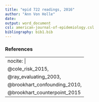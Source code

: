 ```yaml
---
title: "epid 722 readings, 2016"
author: "Ann Von Holle"
date: 
output: word_document
csl: american-journal-of-epidemiology.csl
bibliography: bib1.bib
---
```


### References

---
nocite: |
  @cole_risk_2015,
  @ray_evaluating_2003,
  @brookhart_confounding_2010,
  @brookhart_counterpoint_2015
---


